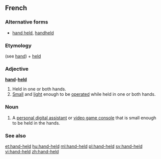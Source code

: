 ==French==

===Alternative forms===
* [[hand held]], [[handheld]]

===Etymology===
(see [[hand]]) + [[held]]

===Adjective===
'''[[hand]]-[[held]]'''

# Held in one or both hands.
# [[small|Small]] and [[light]] enough to be [[operate]]d while held in one or both hands.

===Noun===
{{en-noun}}

# {{context|computing|lang=en}} A [[personal digital assistant]] or [[video game console]] that is small enough to be held in the hands.

===See also===
{{wikipedia}}
[[et:hand-held]]
[[hu:hand-held]]
[[ml:hand-held]]
[[pl:hand-held]]
[[sv:hand-held]]
[[vi:hand-held]]
[[zh:hand-held]]